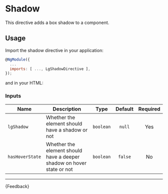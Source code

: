 
<Meta title="Helpers/Directives/Shadow/Guide" />

# Shadow

This directive adds a box shadow to a component.

## Usage

Import the shadow directive in your application:

```js
@NgModule({
  ...
  imports: [ ..., LgShadowDirective ],
});
```

and in your HTML:

<Source id="helpers-directives-shadow-examples--shadow-story" />

### Inputs

| Name            | Description                                                           |   Type    | Default | Required |
|-----------------|-----------------------------------------------------------------------|:---------:|:-------:|:--------:|
| `lgShadow`      | Whether the element should have a shadow or not                       | `boolean` | `null`  |   Yes    |
| `hasHoverState` | Whether the element should have a deeper shadow on hover state or not | `boolean` | `false` |   No     |

***

<Markdown>
  {Feedback}
</Markdown>
